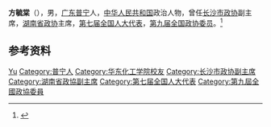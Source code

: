 '''方毓棠'''（{{bd|1938年|}}），男，[[广东|广东]][[普宁|普宁]]人，[[中华人民共和国|中华人民共和国]]政治人物，曾任[[长沙市政协|长沙市政协]]副主席，[[湖南省政协|湖南省政协]]主席，[[第七届全国人大代表|第七届全国人大代表]]，[[第九届全国政协委员|第九届全国政协委员]]。<ref>{{Cite book|title=湖南大辞典|author=禹舜主编; 朱益民, 姚洪波, 易延绶等副主编|publisher=新华出版社|year=1995|isbn=|location=北京|pages=}}</ref>

== 参考资料 ==
{{reflist}}

{{中国人物小作品}}
{{Navboxes 
| title  = 方毓棠在[[中华全国工商业联合会|中华全国工商业联合会]]的职务
| list1  =
{{中华全国工商业联合会第七届执行委员会}}
{{中华全国工商业联合会第八届执行委员会}}
}}

{{Authority control}}
{{DEFAULTSORT:Fang方}}
[[Category:方姓|Yu]]
[[Category:普宁人|Category:普宁人]]
[[Category:华东化工学院校友|Category:华东化工学院校友]]
[[Category:长沙市政协副主席|Category:长沙市政协副主席]]
[[Category:湖南省政協副主席|Category:湖南省政協副主席]]
[[Category:第七届全国人大代表|Category:第七届全国人大代表]]
[[Category:第九屆全國政協委員|Category:第九屆全國政協委員]]